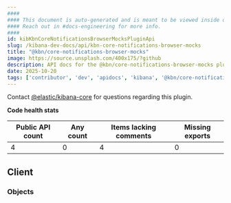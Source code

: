 ```yaml
---
####
#### This document is auto-generated and is meant to be viewed inside our experimental, new docs system.
#### Reach out in #docs-engineering for more info.
####
id: kibKbnCoreNotificationsBrowserMocksPluginApi
slug: /kibana-dev-docs/api/kbn-core-notifications-browser-mocks
title: "@kbn/core-notifications-browser-mocks"
image: https://source.unsplash.com/400x175/?github
description: API docs for the @kbn/core-notifications-browser-mocks plugin
date: 2025-10-20
tags: ['contributor', 'dev', 'apidocs', 'kibana', '@kbn/core-notifications-browser-mocks']
---
```




Contact [@elastic/kibana-core](https://github.com/orgs/elastic/teams/kibana-core) for questions regarding this plugin.

**Code health stats**

| Public API count  | Any count | Items lacking comments | Missing exports |
|-------------------|-----------|------------------------|-----------------|
| 4 | 0 | 4 | 0 |

## Client

### Objects
<DocDefinitionList data={kbnCoreNotificationsBrowserMocksObj.client.objects}/>

